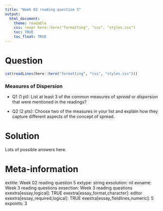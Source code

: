 ```yaml
---
title: "Week 02 reading question 5"
output:  
  html_document:
    theme: readable
    css: !expr here::here("formatting", "css", "styles.css")
    toc: TRUE
    toc_float: TRUE
---
```




Question
========

```r
cat(readLines(here::here("formatting", "css", "styles.css")))
```


### Measures of Dispersion

- Q1 (1 pt): List at least 3 of the common measures of *spread* or *dispersion* that were mentioned in the readings?

- Q2 (2 pts): Choose two of the measures in your list and explain how they capture different aspects of the concept of spread.



Solution
========

Lots of possible answers here.



Meta-information
================
extitle: Week 02 reading question 5
extype: string
exsolution: nil
exname: Week 3 reading questions
exsection: Week 3 reading questions
exextra[essay,logical]: TRUE
exextra[essay_format,character]: editor
exextra[essay_required,logical]: TRUE
exextra[essay_fieldlines,numeric]: 5
expoints: 3